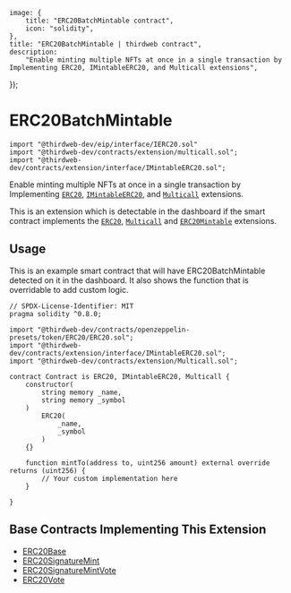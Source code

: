 
	image: {
		title: "ERC20BatchMintable contract",
		icon: "solidity",
	},
	title: "ERC20BatchMintable | thirdweb contract",
	description:
		"Enable minting multiple NFTs at once in a single transaction by Implementing ERC20, IMintableERC20, and Multicall extensions",
});

# ERC20BatchMintable

```solidity
import "@thirdweb-dev/eip/interface/IERC20.sol"
import "@thirdweb-dev/contracts/extension/multicall.sol";
import "@thirdweb-dev/contracts/extension/interface/IMintableERC20.sol";
```

Enable minting multiple NFTs at once in a single transaction by Implementing [`ERC20`](/contracts/build/extensions/erc-20/ERC20), [`IMintableERC20`](/contracts/build/extensions/erc-20/ERC20BatchMintable), and [`Multicall`](/contracts/build/extensions/general/Multicall) extensions.

This is an extension which is detectable in the dashboard if the smart contract implements the
[`ERC20`](/contracts/build/extensions/erc-20/ERC20), [`Multicall`](/contracts/build/extensions/general/Multicall) and [`ERC20Mintable`](/contracts/build/extensions/erc-20/ERC20BatchMintable) extensions.

## Usage

This is an example smart contract that will have ERC20BatchMintable detected on it in the dashboard. It also shows the function that is overridable to add custom logic.

```solidity
// SPDX-License-Identifier: MIT
pragma solidity ^0.8.0;

import "@thirdweb-dev/contracts/openzeppelin-presets/token/ERC20/ERC20.sol";
import "@thirdweb-dev/contracts/extension/interface/IMintableERC20.sol";
import "@thirdweb-dev/contracts/extension/Multicall.sol";

contract Contract is ERC20, IMintableERC20, Multicall {
    constructor(
        string memory _name,
        string memory _symbol
    )
        ERC20(
            _name,
            _symbol
        )
    {}

    function mintTo(address to, uint256 amount) external override returns (uint256) {
        // Your custom implementation here
    }

}
```

## Base Contracts Implementing This Extension

- [ERC20Base](/contracts/build/base-contracts/erc-20/base)
- [ERC20SignatureMint](/contracts/build/base-contracts/erc-20/signature-mint)
- [ERC20SignatureMintVote](/contracts/build/base-contracts/erc-20/signature-mint-vote)
- [ERC20Vote](/contracts/build/base-contracts/erc-20/base)
